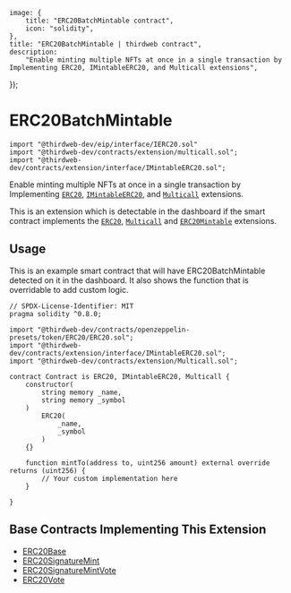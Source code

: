 
	image: {
		title: "ERC20BatchMintable contract",
		icon: "solidity",
	},
	title: "ERC20BatchMintable | thirdweb contract",
	description:
		"Enable minting multiple NFTs at once in a single transaction by Implementing ERC20, IMintableERC20, and Multicall extensions",
});

# ERC20BatchMintable

```solidity
import "@thirdweb-dev/eip/interface/IERC20.sol"
import "@thirdweb-dev/contracts/extension/multicall.sol";
import "@thirdweb-dev/contracts/extension/interface/IMintableERC20.sol";
```

Enable minting multiple NFTs at once in a single transaction by Implementing [`ERC20`](/contracts/build/extensions/erc-20/ERC20), [`IMintableERC20`](/contracts/build/extensions/erc-20/ERC20BatchMintable), and [`Multicall`](/contracts/build/extensions/general/Multicall) extensions.

This is an extension which is detectable in the dashboard if the smart contract implements the
[`ERC20`](/contracts/build/extensions/erc-20/ERC20), [`Multicall`](/contracts/build/extensions/general/Multicall) and [`ERC20Mintable`](/contracts/build/extensions/erc-20/ERC20BatchMintable) extensions.

## Usage

This is an example smart contract that will have ERC20BatchMintable detected on it in the dashboard. It also shows the function that is overridable to add custom logic.

```solidity
// SPDX-License-Identifier: MIT
pragma solidity ^0.8.0;

import "@thirdweb-dev/contracts/openzeppelin-presets/token/ERC20/ERC20.sol";
import "@thirdweb-dev/contracts/extension/interface/IMintableERC20.sol";
import "@thirdweb-dev/contracts/extension/Multicall.sol";

contract Contract is ERC20, IMintableERC20, Multicall {
    constructor(
        string memory _name,
        string memory _symbol
    )
        ERC20(
            _name,
            _symbol
        )
    {}

    function mintTo(address to, uint256 amount) external override returns (uint256) {
        // Your custom implementation here
    }

}
```

## Base Contracts Implementing This Extension

- [ERC20Base](/contracts/build/base-contracts/erc-20/base)
- [ERC20SignatureMint](/contracts/build/base-contracts/erc-20/signature-mint)
- [ERC20SignatureMintVote](/contracts/build/base-contracts/erc-20/signature-mint-vote)
- [ERC20Vote](/contracts/build/base-contracts/erc-20/base)
